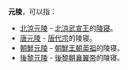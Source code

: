 '''元陵'''，可以指：

* [[北涼元陵|北涼元陵]] - [[北涼武宣王|北涼武宣王]]的[[陵寝|陵寝]]。
* [[唐元陵|唐元陵]] - [[唐代宗|唐代宗]]的陵寝。
* [[朝鮮元陵|朝鮮元陵]] - [[朝鮮王朝|朝鮮王朝]][[朝鮮英祖|英祖]]的陵寝。
* [[後黎元陵|後黎元陵]] - [[後黎朝|後黎朝]][[後黎襄翼帝|襄翼帝]]的陵寝。

{{Disambig|Cat=二字墓葬建筑消歧义}}